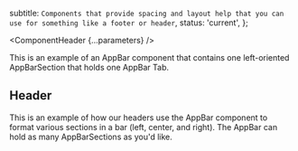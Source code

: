 


  subtitle: `Components that provide spacing and layout help that you can use for something like a footer or header`,
  status: 'current',
};

<Meta of={AppBarStories} />

<ComponentHeader {...parameters} />

This is an example of an AppBar component that contains one left-oriented AppBarSection that holds one AppBar Tab.

<Canvas>
  <Story of={AppBarStories.Default} />
</Canvas>

<Controls />

## Header

This is an example of how our headers use the AppBar component to format various sections in a bar (left, center, and right). The AppBar can hold as many AppBarSections as you'd like.

<Canvas>
  <Story of={AppBarStories.Header} />
</Canvas>
